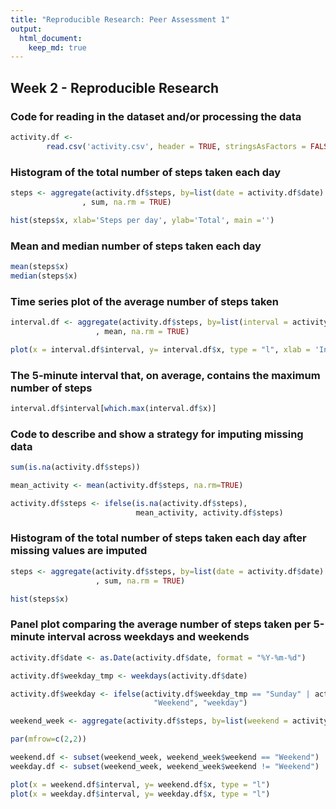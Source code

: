 ```yaml
---
title: "Reproducible Research: Peer Assessment 1"
output: 
  html_document:
    keep_md: true
---
```


## Week 2 - Reproducible Research

### Code for reading in the dataset and/or processing the data

```r
activity.df <- 
        read.csv('activity.csv', header = TRUE, stringsAsFactors = FALSE)
```



### Histogram of the total number of steps taken each day

```r
steps <- aggregate(activity.df$steps, by=list(date = activity.df$date)
                , sum, na.rm = TRUE)

hist(steps$x, xlab='Steps per day', ylab='Total', main ='')
```

### Mean and median number of steps taken each day


```r
mean(steps$x)
median(steps$x)
```

### Time series plot of the average number of steps taken

```r
interval.df <- aggregate(activity.df$steps, by=list(interval = activity.df$interval)
                   , mean, na.rm = TRUE)

plot(x = interval.df$interval, y= interval.df$x, type = "l", xlab = 'Interval', ylab = 'Average numbers of steps', main = '')
```

### The 5-minute interval that, on average, contains the maximum number of steps

```r
interval.df$interval[which.max(interval.df$x)]


```

### Code to describe and show a strategy for imputing missing data

```r
sum(is.na(activity.df$steps))

mean_activity <- mean(activity.df$steps, na.rm=TRUE)

activity.df$steps <- ifelse(is.na(activity.df$steps), 
                            mean_activity, activity.df$steps)
```

### Histogram of the total number of steps taken each day after missing values are imputed

```r
steps <- aggregate(activity.df$steps, by=list(date = activity.df$date)
                   , sum, na.rm = TRUE)

hist(steps$x)
```

### Panel plot comparing the average number of steps taken per 5-minute interval across weekdays and weekends

```r
activity.df$date <- as.Date(activity.df$date, format = "%Y-%m-%d")

activity.df$weekday_tmp <- weekdays(activity.df$date)

activity.df$weekday <- ifelse(activity.df$weekday_tmp == "Sunday" | activity.df$weekday_tmp == "Saturday",
                                "Weekend", "weekday")

weekend_week <- aggregate(activity.df$steps, by=list(weekend = activity.df$weekday, interval = activity.df$interval), mean, na.rm = TRUE)

par(mfrow=c(2,2))

weekend.df <- subset(weekend_week, weekend_week$weekend == "Weekend")
weekday.df <- subset(weekend_week, weekend_week$weekend != "Weekend")

plot(x = weekend.df$interval, y= weekend.df$x, type = "l")
plot(x = weekday.df$interval, y= weekday.df$x, type = "l")
```



